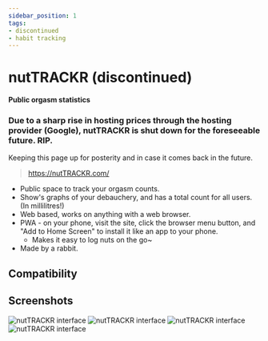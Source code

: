 ```yaml
---
sidebar_position: 1
tags:
- discontinued
- habit tracking
---
```


# nutTRACKR (discontinued)
**Public orgasm statistics**

### Due to a sharp rise in hosting prices through the hosting provider (Google), nutTRACKR is shut down for the foreseeable future. RIP.

Keeping this page up for posterity and in case it comes back in the future. 

> https://nutTRACKR.com/

- Public space to track your orgasm counts.
- Show's graphs of your debauchery, and has a total count for all users. (In millilitres!) 
- Web based, works on anything with a web browser.
- PWA - on your phone, visit the site, click the browser menu button, and "Add to Home Screen" to install it like an app to your phone.
    - Makes it easy to log nuts on the go~
- Made by a rabbit.

## Compatibility

<Compatibility web android iOS />

## Screenshots

![nutTRACKR interface](img/nutTRACKR_1.png)
![nutTRACKR interface](img/nutTRACKR_2.png)
![nutTRACKR interface](img/nutTRACKR_3.png)
![nutTRACKR interface](img/nutTRACKR_4.png)
